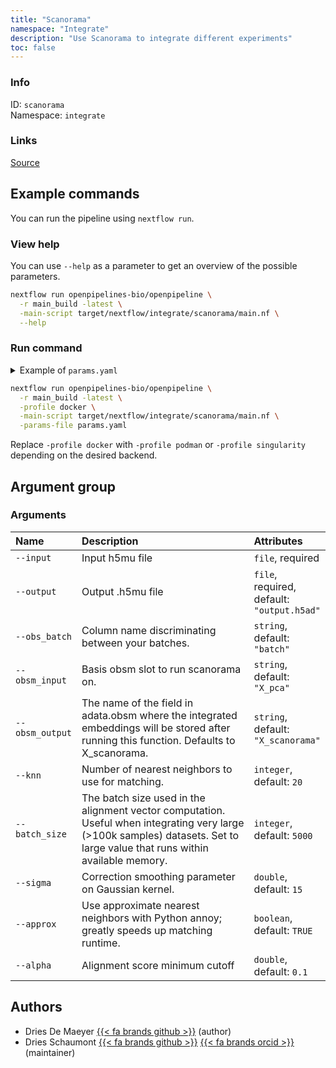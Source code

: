 ```yaml
---
title: "Scanorama"
namespace: "Integrate"
description: "Use Scanorama to integrate different experiments"
toc: false
---
```


::: {.column-margin}

### Info

ID: `scanorama`  
Namespace: `integrate`

### Links
[Source](https://github.com/openpipelines-bio/openpipeline/blob/main/src/integrate/scanorama){.btn-action .btn-sm .btn-info .btn role="button"}

:::




## Example commands

You can run the pipeline using `nextflow run`.

### View help

You can use `--help` as a parameter to get an overview of the possible parameters.

```bash
nextflow run openpipelines-bio/openpipeline \
  -r main_build -latest \
  -main-script target/nextflow/integrate/scanorama/main.nf \
  --help
```

### Run command

<details>
<summary>Example of `params.yaml`</summary>
```yaml

```
</details>

```bash
nextflow run openpipelines-bio/openpipeline \
  -r main_build -latest \
  -profile docker \
  -main-script target/nextflow/integrate/scanorama/main.nf \
  -params-file params.yaml
```

:::{.callout-note}
Replace `-profile docker` with `-profile podman` or `-profile singularity` depending on the desired backend.
:::

## Argument group

### Arguments

|Name            |Description                                                                                                                                                                 |Attributes                                 |
|:---------------|:---------------------------------------------------------------------------------------------------------------------------------------------------------------------------|:------------------------------------------|
|`--input`       |Input h5mu file                                                                                                                                                             |`file`, required                           |
|`--output`      |Output .h5mu file                                                                                                                                                           |`file`, required, default: `"output.h5ad"` |
|`--obs_batch`   |Column name discriminating between your batches.                                                                                                                            |`string`, default: `"batch"`               |
|`--obsm_input`  |Basis obsm slot to run scanorama on.                                                                                                                                        |`string`, default: `"X_pca"`               |
|`--obsm_output` |The name of the field in adata.obsm where the integrated embeddings will be stored after running this function. Defaults to X_scanorama.                                    |`string`, default: `"X_scanorama"`         |
|`--knn`         |Number of nearest neighbors to use for matching.                                                                                                                            |`integer`, default: `20`                   |
|`--batch_size`  |The batch size used in the alignment vector computation. Useful when integrating very large (>100k samples) datasets. Set to large value that runs within available memory. |`integer`, default: `5000`                 |
|`--sigma`       |Correction smoothing parameter on Gaussian kernel.                                                                                                                          |`double`, default: `15`                    |
|`--approx`      |Use approximate nearest neighbors with Python annoy; greatly speeds up matching runtime.                                                                                    |`boolean`, default: `TRUE`                 |
|`--alpha`       |Alignment score minimum cutoff                                                                                                                                              |`double`, default: `0.1`                   |

## Authors

  * Dries De Maeyer [{{< fa brands github >}}](https://github.com/ddemaeyer) (author)
  * Dries Schaumont [{{< fa brands github >}}](https://github.com/DriesSchaumont) [{{< fa brands orcid >}}](https://orcid.org/0000-0002-4389-0440) (maintainer)

